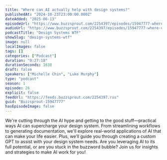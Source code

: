 ```yaml
---
title: "Where can AI actually help with design systems?"
publishedAt: "2024-10-23T23:00:00.000Z"
dateAdded: "2025-06-13"
episodeUrl: "https://www.buzzsprout.com/2254397/episodes/15947777-where-can-ai-actually-help-with-design-systems.mp3"
audioUrl: "https://www.buzzsprout.com/2254397/episodes/15947777-where-can-ai-actually-help-with-design-systems.mp3"
podcastTitle: "Design Systems WTF"
showSlug: "design-systems-wtf"
image: null
localImages: false
tags: []
categories: ["Podcast"]
duration: "0:27:18"
durationSeconds: 1638
draft: false
speakers: ["Michelle Chin", "Luke Murphy"]
type: "podcast"
season: 1
episode: 26
explicit: false
feedUrl: "https://feeds.buzzsprout.com/2254397.rss"
guid: "Buzzsprout-15947777"
hasEpisodeImage: false
---
```

We're cutting through the AI hype and getting to the good stuff—practical ways AI can supercharge your design system. From streamlining workflows to generating documentation, we'll explore real-world applications of AI that can make your life easier. Plus, we’ll guide you through creating a custom GPT to assist with your design system needs. Are you leveraging AI to its full potential, or are you stuck in the buzzword bubble? Join us for insights and strategies to make AI work for you!
